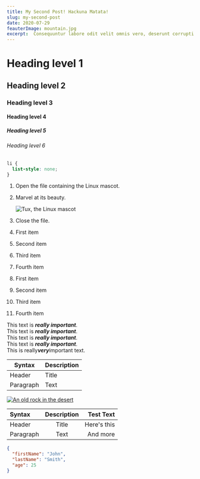 ```yaml
---
title: My Second Post! Hackuna Matata!
slug: my-second-post
date: 2020-07-29
feauterImage: mountain.jpg
excerpt:  Consequuntur labore odit velit omnis vero, deserunt corrupti.
---
```



# Heading level 1	

## Heading level 2		

### Heading level 3	

#### Heading level 4	

##### Heading level 5	

###### Heading level 6



```css
li {
  list-style: none;
}

```

1.  Open the file containing the Linux mascot.
2.  Marvel at its beauty.

    ![Tux, the Linux mascot](/assets/images/tux.png)

3.  Close the file.



1. First item
2. Second item
3. Third item
4. Fourth item

1. First item
8. Second item
3. Third item
5. Fourth item


This text is ***really important***.	
This text is ___really important___.	
This text is __*really important*__.	
This text is **_really important_**.	
This is really***very***important text.	 

| Syntax      | Description |
| ----------- | ----------- |
| Header      | Title       |
| Paragraph   | Text        |

[![An old rock in the desert](/assets/images/shiprock.jpg "Shiprock, New Mexico by Beau Rogers")](https://www.flickr.com/photos/beaurogers/31833779864/in/photolist-Qv3rFw-34mt9F-a9Cmfy-5Ha3Zi-9msKdv-o3hgjr-hWpUte-4WMsJ1-KUQ8N-deshUb-vssBD-6CQci6-8AFCiD-zsJWT-nNfsgB-dPDwZJ-bn9JGn-5HtSXY-6CUhAL-a4UTXB-ugPum-KUPSo-fBLNm-6CUmpy-4WMsc9-8a7D3T-83KJev-6CQ2bK-nNusHJ-a78rQH-nw3NvT-7aq2qf-8wwBso-3nNceh-ugSKP-4mh4kh-bbeeqH-a7biME-q3PtTf-brFpgb-cg38zw-bXMZc-nJPELD-f58Lmo-bXMYG-bz8AAi-bxNtNT-bXMYi-bXMY6-bXMYv)

| Syntax      | Description | Test Text     |
| :---        |    :----:   |          ---: |
| Header      | Title       | Here's this   |
| Paragraph   | Text        | And more      |

```json
{
  "firstName": "John",
  "lastName": "Smith",
  "age": 25
}
```